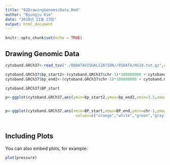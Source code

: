 ```yaml
---
title: "02DrawingGenomicData.Rmd"
author: "Byungju Kim"
date: "2018년 11월 23일"
output: html_document
---
```


```r
knitr::opts_chunk$set(echo = TRUE)
```

## Drawing Genomic Data

```r

cytoband.GRCh37<-read_tsv("./08DATAVISUALIZATION//01DATA/HG19.txt.gz",col_names=c("chr","BP_start","BP_end","cytoband","gieStain")) cytoband.GRCh37<-cytoband.GRCh37 %>% mutate(chr=gsub("chr","",chr),chr=gsub("X","23",chr),chr=gsub("Y","24",chr),chr=gsub("MT","26",chr),chr=as.numeric(chr))

cytoband.GRCh37$bp_start2<-(cytoband.GRCh37$chr-1)*100000000 + cytoband.GRCh37$BP_start
cytoband.GRCh37$bp_end2<-(cytoband.GRCh37$chr-1)*100000000 + cytoband.GRCh37$BP_end

cytoband.GRCh37$BP_start

p<-ggplot(cytoband.GRCh37,aes(ymin=bp_start2,ymax=bp_end2,xmin=3.5,xmax=4,fill=gieStain)) + geom_rect() + coord_polar(theta="y") + xlim(0,4) + theme_bw()


p<-ggplot(cytoband.GRCh37,aes(xmin=BP_start,xmax=BP_end,ymin=chr-1,ymax=chr,fill=gieStain)) + geom_rect(color="black") +  theme_bw() + scale_fill_manual(breaks=c("acen","gneg","gpos100","gpos25","gpos50","gpos75","gvar","stalk"),
                               values=c("orange","white","green","gray100","gray40","gray50","gray75","red","orange")                                                                                                                                   
                                                                                                                                                         )


```

## Including Plots

You can also embed plots, for example:

```r
plot(pressure)



```


